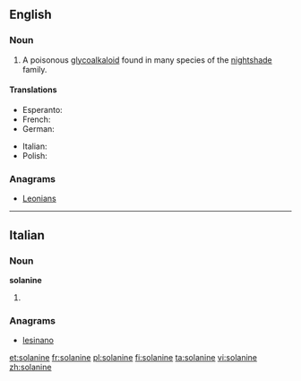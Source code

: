 ==English==
{{wikipedia}}

===Noun===
{{en-noun|-}}

# {{context|organic compound|lang=en}} A poisonous [[glycoalkaloid]] found in many species of the [[nightshade]] family.

====Translations====
{{trans-top|poisonous glycoalkaloid found in many species of nightshade}}
* Esperanto: {{t-|eo|solanino}}
* French: {{t+|fr|solanine|f}}
* German: {{t-|de|Solanin|n}}
{{trans-mid}}
* Italian: {{t-|it|solanina|f}}
* Polish: {{t-|pl|solanina|f}}
{{trans-bottom}}

===Anagrams===
* [[Leonians#English|Leonians]]

----

==Italian==

===Noun===
'''solanine''' {{f}}

# {{plural of|solanina|lang=it}}

===Anagrams===
* [[lesinano#Italian|lesinano]]

[[et:solanine]]
[[fr:solanine]]
[[pl:solanine]]
[[fi:solanine]]
[[ta:solanine]]
[[vi:solanine]]
[[zh:solanine]]